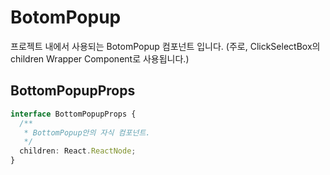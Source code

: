 
<Meta title="Primitive/BotomPopup" component={BotomPopup} />

# BotomPopup

프로젝트 내에서 사용되는 BotomPopup 컴포넌트 입니다. (주로, ClickSelectBox의 children Wrapper Component로 사용됩니다.)

## BottomPopupProps

```ts
interface BottomPopupProps {
  /**
   * BottomPopup안의 자식 컴포넌트.
   */
  children: React.ReactNode;
}
```
